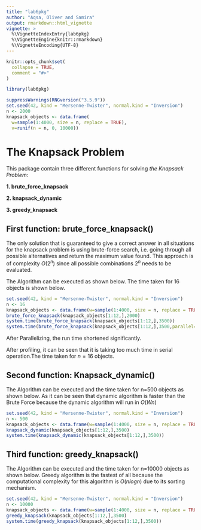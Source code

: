 ```yaml
---
title: "lab6pkg"
author: "Aqsa, Oliver and Samira"
output: rmarkdown::html_vignette
vignette: >
  %\VignetteIndexEntry{lab6pkg}
  %\VignetteEngine{knitr::rmarkdown}
  %\VignetteEncoding{UTF-8}
---
```


```r
knitr::opts_chunk$set(
  collapse = TRUE,
  comment = "#>"
)
```

```r
library(lab6pkg)
```


```r
suppressWarnings(RNGversion("3.5.9"))
set.seed(42, kind = "Mersenne-Twister", normal.kind = "Inversion")
n <- 2000
knapsack_objects <- data.frame(
  w=sample(1:4000, size = n, replace = TRUE),
  v=runif(n = n, 0, 10000))
```

# **The Knapsack Problem**

This package contain three different functions for solving _the Knapsack Problem_:

**1. brute_force_knapsack**

**2. knapsack_dynamic**

**3. greedy_knapsack**

## First function: **brute_force_knapsack()**

The only solution that is guaranteed to give a correct answer in all situations for the knapsack problem
is using brute-force search, i.e. going through all possible alternatives and return the maximum value
found. This approach is of complexity $O(2^n)$ since all possible combinations $2^n$ needs to be evaluated.


The Algorithm can be executed as shown below. The time taken for 16 objects is shown below.

```r
set.seed(42, kind = "Mersenne-Twister", normal.kind = "Inversion")
n <- 16
knapsack_objects <- data.frame(w=sample(1:4000, size = n, replace = TRUE),v=runif(n = n, 0, 10000))
brute_force_knapsack(knapsack_objects[1:12,],2000)
system.time(brute_force_knapsack(knapsack_objects[1:12,],3500))
system.time(brute_force_knapsack(knapsack_objects[1:12,],3500,parallel=TRUE))
```

<p> After Parallelizing, the run time shortened significantly.
 
<p> After profiling, it can be seen that it is taking too much time in serial operation.The time taken for $n=16$ objects.



## Second function: **Knapsack_dynamic()**
<p> The Algorithm can be executed and the time taken for n=500 objects as shown below. As it can be seen that dynamic algorithm is  faster than the Brute Force because the dynamic algorithm will run in $O(Wn)$

```r
set.seed(42, kind = "Mersenne-Twister", normal.kind = "Inversion")
n <- 500
knapsack_objects <- data.frame(w=sample(1:4000, size = n, replace = TRUE),v=runif(n = n, 0, 10000))
knapsack_dynamic(knapsack_objects[1:12,],3500)
system.time(knapsack_dynamic(knapsack_objects[1:12,],3500))

```

## Third function: **greedy_knapsack()**
<p> The Algorithm can be executed and the time taken for n=10000 objects as shown below. Greedy algorithm is the fastest of all because the computational complexity for this algorithm is $O(nlogn)$ due to its sorting mechanism.  

```r
set.seed(42, kind = "Mersenne-Twister", normal.kind = "Inversion")
n <- 10000
knapsack_objects <- data.frame(w=sample(1:4000, size = n, replace = TRUE),v=runif(n = n, 0, 10000))
greedy_knapsack(knapsack_objects[1:12,],3500)
system.time(greedy_knapsack(knapsack_objects[1:12,],3500))
```
